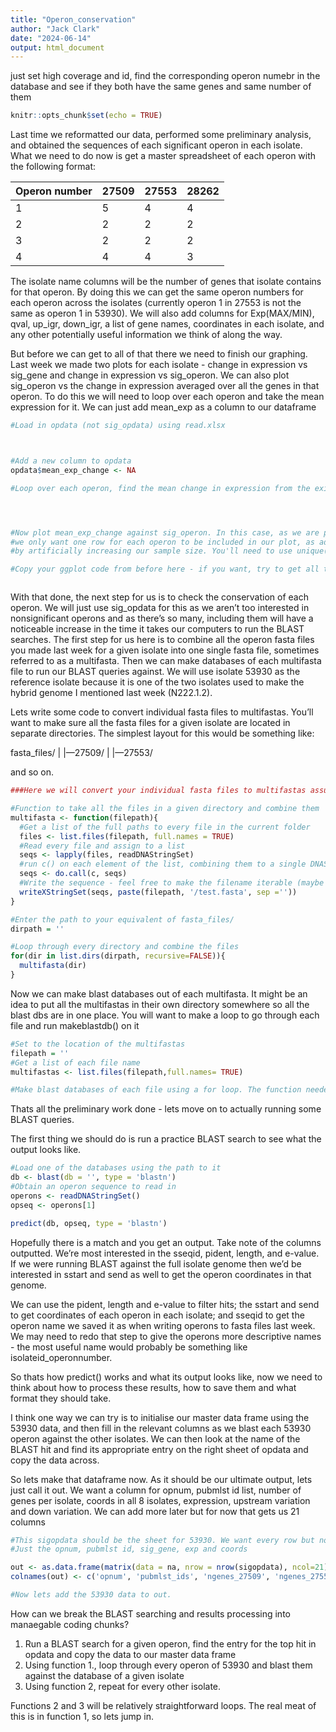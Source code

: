 ```yaml
---
title: "Operon_conservation"
author: "Jack Clark"
date: "2024-06-14"
output: html_document
---
```

just set high coverage and id, find the corresponding operon numebr in the database and see if they both have the same genes and same number of them 
```r
knitr::opts_chunk$set(echo = TRUE)
```

Last time we reformatted our data, performed some preliminary analysis, and obtained the sequences of each significant operon in each isolate. What we need to do now is get a master spreadsheet of each operon with the following format:

Operon number |  27509   |  27553   | 28262
------------- |  -----   |  -----   | -----
      1       |    5     |    4     |  4
      2       |    2     |    2     |  2
      3       |    2     |    2     |  2
      4       |    4     |    4     |  3

The isolate name columns will be the number of genes that isolate contains for that operon. By doing this we can get the same operon numbers for each operon across the isolates (currently operon 1 in 27553 is not the same as operon 1 in 53930). We will also add columns for Exp(MAX/MIN), qval, up_igr, down_igr, a list of gene names, coordinates in each isolate, and any other potentially useful information we think of along the way.

But before we can get to all of that there we need to finish our graphing. Last week we made two plots for each isolate - change in expression vs sig_gene and change in expression vs sig_operon. We can also plot sig_operon vs the change in expression averaged over all the genes in that operon. To do this we will need to loop over each operon and take the mean expression for it. We can just add mean_exp as a column to our dataframe


```r
#Load in opdata (not sig_opdata) using read.xlsx



#Add a new column to opdata
opdata$mean_exp_change <- NA

#Loop over each operon, find the mean change in expression from the existing column and add the result to each row of that operon




#Now plot mean_exp_change against sig_operon. In this case, as we are plotting averaged expression over entire operons, 
#we only want one row for each operon to be included in our plot, as adding more will bias any stats tests we run 
#by artificially increasing our sample size. You'll need to use unique() to remove duplicates during the plotting

#Copy your ggplot code from before here - if you want, try to get all three plots side by side in the same figure.  



```

With that done, the next step for us is to check the conservation of each operon. We will just use sig_opdata for this as we aren't too interested in nonsignificant operons and as there's so many, including them will have a noticeable increase in the time it takes our computers to run the BLAST searches. The first step for us here is to combine all the operon fasta files you made last week for a given isolate into one single fasta file, sometimes referred to as a multifasta. Then we can make databases of each multifasta file to run our BLAST queries against. We will use isolate 53930 as the reference isolate because it is one of the two isolates used to make the hybrid genome I mentioned last week (N222.1.2).

Lets write some code to convert individual fasta files to multifastas. You'll want to make sure all the fasta files for a given isolate are located in separate directories. The simplest layout for this would be something like:

fasta_files/
|
|---27509/
|
|---27553/

and so on.
```r
###Here we will convert your individual fasta files to multifastas assuming that directory structure is present on your computer

#Function to take all the files in a given directory and combine them
multifasta <- function(filepath){
  #Get a list of the full paths to every file in the current folder
  files <- list.files(filepath, full.names = TRUE)
  #Read every file and assign to a list
  seqs <- lapply(files, readDNAStringSet)
  #run c() on each element of the list, combining them to a single DNAStringSet object
  seqs <- do.call(c, seqs)
  #Write the sequence - feel free to make the filename iterable (maybe include a vector of isolate names in the loop and add them as an argument to this function?)
  writeXStringSet(seqs, paste(filepath, '/test.fasta', sep =''))
}

#Enter the path to your equivalent of fasta_files/ 
dirpath = ''

#Loop through every directory and combine the files
for(dir in list.dirs(dirpath, recursive=FALSE)){
  multifasta(dir)
}
```


Now we can make blast databases out of each multifasta. It might be an idea to put all the multifastas in their own directory somewhere so all the blast dbs are in one place. You will want to make a loop to go through each file and run makeblastdb() on it

```r
#Set to the location of the multifastas
filepath = ''
#Get a list of each file name
multifastas <- list.files(filepath,full.names= TRUE)

#Make blast databases of each file using a for loop. The function needed is makeblastdb() You need to input each file to it and specify the type of database you want

```

Thats all the preliminary work done - lets move on to actually running some BLAST queries. 

The first thing we should do is run a practice BLAST search to see what the output looks like.

```r
#Load one of the databases using the path to it
db <- blast(db = '', type = 'blastn')
#Obtain an operon sequence to read in 
operons <- readDNAStringSet()
opseq <- operons[1]

predict(db, opseq, type = 'blastn') 
```


Hopefully there is a match and you get an output. Take note of the columns outputted. We're most interested in the sseqid, pident, length, and e-value. If we were running BLAST against the full isolate genome then we'd be interested in sstart and send as well to get the operon coordinates in that genome.

We can use the pident, length and e-value to filter hits; the sstart and send to get coordinates of each operon in each isolate; and sseqid to get the operon name we saved it as when writing operons to fasta files last week. We may need to redo that step to give the operons more descriptive names - the most useful name would probably be something like isolateid_operonnumber. 

So thats how predict() works and what its output looks like, now we need to think about how to process these results, how to save them and what format they should take. 

I think one way we can try is to initialise our master data frame using the 53930 data, and then fill in the relevant columns as we blast each 53930 operon against the other isolates. We can then look at the name of the BLAST hit and find its appropriate entry on the right sheet of opdata and copy the data across. 

So lets make that dataframe now. As it should be our ultimate output, lets just call it out. We want a column for opnum, pubmlst id list, number of genes per isolate, coords in all 8 isolates, expression, upstream variation and down variation. We can add more later but for now that gets us 21 columns 

```r
#This sigopdata should be the sheet for 53930. We want every row but not all the columns
#Just the opnum, pubmlst id, sig_gene, exp and coords 

out <- as.data.frame(matrix(data = na, nrow = nrow(sigopdata), ncol=21))
colnames(out) <- c('opnum', 'pubmlst_ids', 'ngenes_27509', 'ngenes_27553', 'ngenes_28262', 'ngenes_28269', 'ngenes_28287', 'ngenes_53930', 'ngenes_53948', 'ngenes_53951', 'coords_27509', 'coords_27553', 'coords_28262', 'coords_28269', 'coords_28287', 'coords_53930', 'coords_53948', 'coords_53951', 'log2_exp(MAX/MIN)', 'up_igr', 'down_igr')

#Now lets add the 53930 data to out. 


```

How can we break the BLAST searching and results processing into manaegable coding chunks?

1. Run a BLAST search for a given operon, find the entry for the top hit in opdata and copy the data to our master data frame
2. Using function 1., loop through every operon of 53930 and blast them against the database of a given isolate
3. Using function 2, repeat for every other isolate.

Functions 2 and 3 will be relatively straightforward loops. The real meat of this is in function 1, so lets jump in.

```r

```

